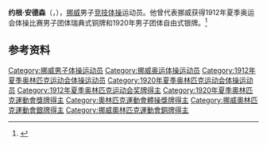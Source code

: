 {{NoteTA|G1=Sports}}
'''约根·安德森'''（{{lang-no|Jørgen Andersen}}，{{bd|1886年|2月20日|1973年|5月30日}}），[[挪威|挪威]]男子[[竞技体操|竞技体操]]运动员。他曾代表挪威获得1912年夏季奥运会体操比赛男子团体瑞典式铜牌和1920年男子团体自由式银牌。<ref>{{Cite web|title=Jørgen ANDERSEN|url=https://www.olympic.org/jorgen-andersen|accessdate=2021-03-30|work=International Olympic Committee|archive-date=2017-11-15|archive-url=https://web.archive.org/web/20171115225656/https://www.olympic.org/Jorgen-Andersen|dead-url=no}}</ref>

== 参考资料 ==
{{reflist}}

{{Authority control}}
{{DEFAULTSORT:Andersen, Jørgen}}
[[Category:挪威男子体操运动员|Category:挪威男子体操运动员]]
[[Category:挪威奥运体操运动员|Category:挪威奥运体操运动员]]
[[Category:1912年夏季奥林匹克运动会体操运动员|Category:1912年夏季奥林匹克运动会体操运动员]]
[[Category:1920年夏季奥林匹克运动会体操运动员|Category:1920年夏季奥林匹克运动会体操运动员]]
[[Category:1912年夏季奥林匹克运动会奖牌得主|Category:1912年夏季奥林匹克运动会奖牌得主]]
[[Category:1920年夏季奧林匹克運動會獎牌得主|Category:1920年夏季奧林匹克運動會獎牌得主]]
[[Category:奧林匹克運動會體操獎牌得主|Category:奧林匹克運動會體操獎牌得主]]
[[Category:挪威奧林匹克運動會銀牌得主|Category:挪威奧林匹克運動會銀牌得主]]
[[Category:挪威奧林匹克運動會銅牌得主|Category:挪威奧林匹克運動會銅牌得主]]
